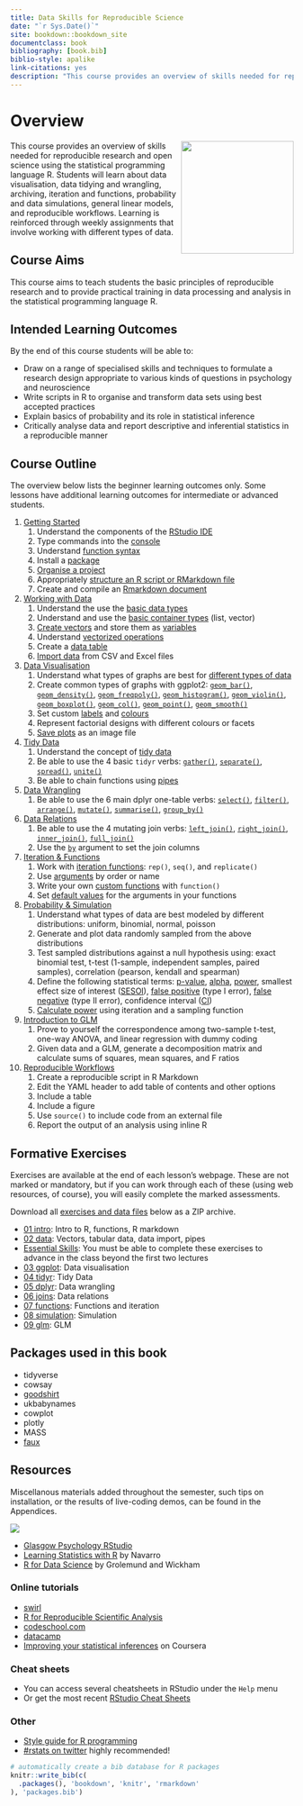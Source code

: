 ```yaml
--- 
title: Data Skills for Reproducible Science
date: "`r Sys.Date()`"
site: bookdown::bookdown_site
documentclass: book
bibliography: [book.bib]
biblio-style: apalike
link-citations: yes
description: "This course provides an overview of skills needed for reproducible research and open science using the statistical programming language R. Students will learn about data visualisation, data tidying and wrangling, archiving, iteration and functions, probability and data simulations, general linear models, and reproducible workflows. Learning is reinforced through weekly assignments that involve working with different types of data."
---
```


# Overview {-}

<img src="images/data_skills.png" style="width: 200px; float: right;">

This course provides an overview of skills needed for reproducible research and open science using the statistical programming language R. Students will learn about data visualisation, data tidying and wrangling, archiving, iteration and functions, probability and data simulations, general linear models, and reproducible workflows. Learning is reinforced through weekly assignments that involve working with different types of data.


## Course Aims

This course aims to teach students the basic principles of reproducible research and to provide practical training in data processing and analysis in the statistical programming language R.


## Intended Learning Outcomes

By the end of this course students will be able to:

*	Draw on a range of specialised skills and techniques to formulate a research design appropriate to various kinds of questions in psychology and neuroscience
*	Write scripts in R to organise and transform data sets using best accepted practices
*	Explain basics of probability and its role in statistical inference
*	Critically analyse data and report descriptive and inferential statistics in a reproducible manner


## Course Outline

The overview below lists the beginner learning outcomes only. Some lessons have additional learning outcomes for intermediate or advanced students.

1. [Getting Started](#intro)
    1. Understand the components of the [RStudio IDE](#rstudio_ide)
    2. Type commands into the [console](#console)
    3. Understand [function syntax](#function_syx)
    4. Install a [package](#install-package)
    5. [Organise a project](#projects)
    6. Appropriately [structure an R script or RMarkdown file](#structure)
    7. Create and compile an [Rmarkdown document](#rmarkdown)

2. [Working with Data](#data)
    1. Understand the use the [basic data types](#data_types)
    2. Understand and use the [basic container types](#containers) (list, vector)
    3. [Create vectors](#vectors) and store them as [variables](#vars)
    4. Understand [vectorized operations](#vectorized_ops)
    5. Create a [data table](#tables)
    6. [Import data](#import_data) from CSV and Excel files

3. [Data Visualisation](#ggplot)
    1. Understand what types of graphs are best for [different types of data](#vartypes)
    2. Create common types of graphs with ggplot2: [`geom_bar()`](#geom_bar), [`geom_density()`](#geom_density), [`geom_freqpoly()`](#geom_freqpoly), [`geom_histogram()`](#geom_histogram), [`geom_violin()`](#geom_violin), [`geom_boxplot()`](#geom_boxplot), [`geom_col()`](#geom_col), [`geom_point()`](#geom_point), [`geom_smooth()`](#geom_smooth)
    3. Set custom [labels](#custom-labels) and [colours](#custom-colours)
    4. Represent factorial designs with different colours or facets
    5. [Save plots](#ggsave) as an image file

4. [Tidy Data](#tidyr)
    1. Understand the concept of [tidy data](#tidy-data)
    2. Be able to use the 4 basic `tidyr` verbs: [`gather()`](#gather), [`separate()`](#separate), [`spread()`](#spread), [`unite()`](#unite)
    3. Be able to chain functions using [pipes](#pipes)

5. [Data Wrangling](#dplyr)
    1. Be able to use the 6 main dplyr one-table verbs: [`select()`](#select), [`filter()`](#filter), [`arrange()`](#arrange), [`mutate()`](#mutate), [`summarise()`](#summarise), [`group_by()`](#group_by)

6. [Data Relations](#joins)
    1. Be able to use the 4 mutating join verbs: [`left_join()`](#left_join), [`right_join()`](#right_join), [`inner_join()`](#inner_join), [`full_join()`](#full_join)
    2. Use the [`by`](#join-by) argument to set the join columns

7. [Iteration & Functions](#func)
    1. Work with [iteration functions](#iteration-functions): `rep()`, `seq()`, and `replicate()`
    2. Use [arguments](#arguments) by order or name
    3. Write your own [custom functions](#custom-functions) with `function()`
    4. Set [default values](#defaults) for the arguments in your functions

8. [Probability & Simulation](#sim)
    1. Understand what types of data are best modeled by different distributions: uniform, binomial, normal, poisson
    2. Generate and plot data randomly sampled from the above distributions
    3. Test sampled distributions against a null hypothesis using: exact binomial test, t-test (1-sample, independent samples, paired samples), correlation (pearson, kendall and spearman)
    4. Define the following statistical terms: [p-value](#p-value), [alpha](#alpha), [power](#power), smallest effect size of interest ([SESOI](#sesoi)), [false positive](#false-pos) (type I error), [false negative](#false-neg) (type II error), confidence interval ([CI](#conf-inf))
    5. [Calculate power](#calc-power) using iteration and a sampling function

9. [Introduction to GLM](#glm)
    1. Prove to yourself the correspondence among two-sample t-test, one-way ANOVA, and linear regression with dummy coding
    2. Given data and a GLM, generate a decomposition matrix and calculate sums of squares, mean squares, and F ratios

10. [Reproducible Workflows](#repro)
    1. Create a reproducible script in R Markdown
    2. Edit the YAML header to add table of contents and other options
    3. Include a table 
    4. Include a figure 
    5. Use `source()` to include code from an external file 
    6. Report the output of an analysis using inline R


## Formative Exercises

Exercises are available at the end of each lesson's webpage. These are not marked or mandatory, but if you can work through each of these (using web resources, of course), you will easily complete the marked assessments. 

Download all [exercises and data files](exercises/msc-data-skills-exercises.zip) below as a ZIP archive.

* [01 intro](exercises/01_intro_exercise.Rmd): Intro to R, functions, R markdown
* [02 data](exercises/02_data_exercise.Rmd): Vectors, tabular data, data import, pipes
* [Essential Skills](exercises/essential_skills_exercise.Rmd): You must be able to complete these exercises to advance in the class beyond the first two lectures
* [03 ggplot](exercises/03_ggplot_exercise.Rmd): Data visualisation
* [04 tidyr](exercises/04_tidyr_exercise.Rmd): Tidy Data
* [05 dplyr](exercises/05_dplyr_exercise.Rmd): Data wrangling
* [06 joins](exercises/06_joins_exercise.Rmd): Data relations
* [07 functions](exercises/07_func_exercise.Rmd): Functions and iteration
* [08 simulation](exercises/08_sim_exercise.Rmd): Simulation
* [09 glm](exercises/09_glm_exercise.Rmd): GLM

## Packages used in this book

* tidyverse
* cowsay
* [goodshirt](https://github.com/adam-gruer/goodshirt)
* ukbabynames
* cowplot
* plotly
* MASS
* [faux](https://github.com/debruine/faux)

## Resources

Miscellanous materials added throughout the semester, such tips on installation, or the results of live-coding demos, can be found in the Appendices.

<img src="images/memes/changing-stuff.jpg" class="right meme" />

- <a href="http://rstudio1.psy.gla.ac.uk" target="_blank">Glasgow Psychology RStudio</a> 
- [Learning Statistics with R](https://learningstatisticswithr-bookdown.netlify.com) by Navarro
- [R for Data Science](http://r4ds.had.co.nz) by Grolemund and Wickham

### Online tutorials

- [swirl](http://swirlstats.com)
- [R for Reproducible Scientific Analysis](http://swcarpentry.github.io/r-novice-gapminder/)
- [codeschool.com](http://tryr.codeschool.com)
- [datacamp](https://www.datacamp.com/courses/free-introduction-to-r)
- [Improving your statistical inferences](https://www.coursera.org/learn/statistical-inferences/) on Coursera

### Cheat sheets
  
- You can access several cheatsheets in RStudio under the `Help` menu
- Or get the most recent [RStudio Cheat Sheets](https://www.rstudio.com/resources/cheatsheets/) 

### Other

- [Style guide for R programming](http://style.tidyverse.org)
- [#rstats on twitter](https://twitter.com/search?q=%2523rstats) highly recommended!




```r
# automatically create a bib database for R packages
knitr::write_bib(c(
  .packages(), 'bookdown', 'knitr', 'rmarkdown'
), 'packages.bib')
```
